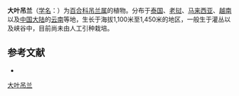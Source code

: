 {{Speciesbox
| name = 大叶吊兰
| status = 
| status_system = 
| image = 
| genus = Chlorophytum
| species = malayense
| authority = Ridley
}}

'''大叶吊兰'''（[[学名|学名]]：{{lang|la|''Chlorophytum malayense''}}）为[[百合科|百合科]][[吊兰属|吊兰属]]的植物。分布于[[泰国|泰国]]、[[老挝|老挝]]、[[马来西亚|马来西亚]]、[[越南|越南]]以及[[中国大陆|中国大陆]]的[[云南|云南]]等地，生长于海拔1,100米至1,450米的地区，一般生于灌丛以及峡谷中，目前尚未由人工引种栽培。

== 参考文献 ==
<div class="references-small">
* {{cite web| url =http://www.bioinfo.cn/db05/KmzwSpecies.php?action=view&id=291| title =大叶吊兰| work =《中国高等植物数据库全库》| publisher =中国科学院微生物研究所| author =昆明植物研究所| accessdate =2009-02-21| deadurl =yes| archiveurl =https://web.archive.org/web/20160305034641/http://www.bioinfo.cn/db05/KmzwSpecies.php?action=view&id=291| archivedate =2016-03-05}}
</div>
{{Taxonbar|from=Q10933922}}

[[Category:吊兰属|大叶吊兰]]


{{植物小作品}}